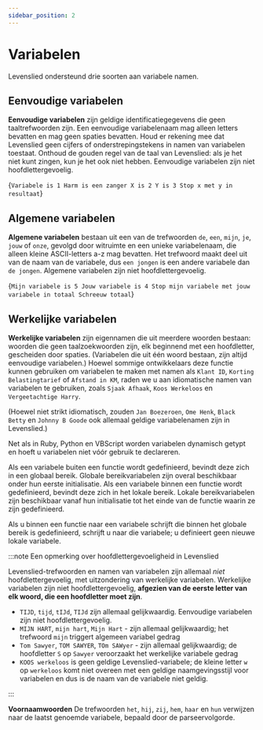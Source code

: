 ```yaml
---
sidebar_position: 2
---
```


# Variabelen

Levenslied ondersteund drie soorten aan variabele namen.

## Eenvoudige variabelen

**Eenvoudige variabelen** zijn geldige identificatiegegevens die geen taaltrefwoorden zijn. Een eenvoudige variabelenaam mag alleen letters bevatten en mag geen spaties bevatten. Houd er rekening mee dat Levenslied geen cijfers of onderstrepingstekens in namen van variabelen toestaat. Onthoud de gouden regel van de taal van Levenslied: als je het niet kunt zingen, kun je het ook niet hebben. Eenvoudige variabelen zijn niet hoofdlettergevoelig.

<Example>{`
Variabele is 1
Harm is een zanger
X is 2
Y is 3
Stop x met y in resultaat
`}</Example>

## Algemene variabelen

**Algemene variabelen** bestaan ​​uit een van de trefwoorden `de`, `een`, `mijn`, `je`, `jouw` of `onze`, gevolgd door witruimte en een unieke variabelenaam, die alleen kleine ASCII-letters a-z mag bevatten. Het trefwoord maakt deel uit van de naam van de variabele, dus `een jongen` is een andere variabele dan `de jongen`. Algemene variabelen zijn niet hoofdlettergevoelig.

<Example>{`
Mijn variabele is 5
Jouw variabele is 4
Stop mijn variabele met jouw variabele in totaal
Schreeuw totaal
`}</Example>

## Werkelijke variabelen

**Werkelijke variabelen** zijn eigennamen die uit meerdere woorden bestaan: woorden die geen taalzoekwoorden zijn, elk beginnend met een hoofdletter, gescheiden door spaties.
(Variabelen die uit één woord bestaan, zijn altijd eenvoudige variabelen.)
Hoewel sommige ontwikkelaars deze functie kunnen gebruiken om variabelen te maken met namen als `Klant ID`, `Korting Belastingtarief` of `Afstand in KM`, raden we u aan idiomatische namen van variabelen te gebruiken, zoals `Sjaak Afhaak`, `Koos Werkeloos` en `Vergeetachtige Harry`.

(Hoewel niet strikt idiomatisch, zouden `Jan Boezeroen`, `Ome Henk`, `Black Betty` en `Johnny B Goode` ook allemaal geldige variabelenamen zijn in Levenslied.)

Net als in Ruby, Python en VBScript worden variabelen dynamisch getypt en hoeft u variabelen niet vóór gebruik te declareren.

Als een variabele buiten een functie wordt gedefinieerd, bevindt deze zich in een globaal bereik. Globale bereikvariabelen zijn overal beschikbaar onder hun eerste initialisatie. Als een variabele binnen een functie wordt gedefinieerd, bevindt deze zich in het lokale bereik. Lokale bereikvariabelen zijn beschikbaar vanaf hun initialisatie tot het einde van de functie waarin ze zijn gedefinieerd.

Als u binnen een functie naar een variabele schrijft die binnen het globale bereik is gedefinieerd, schrijft u naar die variabele; u definieert geen nieuwe lokale variabele.

:::note Een opmerking over hoofdlettergevoeligheid in Levenslied

Levenslied-trefwoorden en namen van variabelen zijn allemaal _niet_ hoofdlettergevoelig, met uitzondering van werkelijke variabelen. Werkelijke variabelen zijn niet hoofdlettergevoelig, **afgezien van de eerste letter van elk woord, die een hoofdletter moet zijn**.

- `TIJD`, `tijd`, `tIJd`, `TIJd` zijn allemaal gelijkwaardig. Eenvoudige variabelen zijn niet hoofdlettergevoelig.
- `MIJN HART`, `mijn hart`, `Mijn Hart` - zijn allemaal gelijkwaardig; het trefwoord `mijn` triggert algemeen variabel gedrag
- `Tom Sawyer`, `TOM SAWYER`, `TOm SAWyer` - zijn allemaal gelijkwaardig; de hoofdletter `S` op `Sawyer` veroorzaakt het werkelijke variabele gedrag
- `KOOS werkeloos` is geen geldige Levenslied-variabele; de kleine letter `w` op `werkeloos` komt niet overeen met een geldige naamgevingsstijl voor variabelen en dus is de naam van de variabele niet geldig.

:::

**Voornaamwoorden**
De trefwoorden `het`, `hij`, `zij`, `hem`, `haar` en `hun` verwijzen naar de laatst genoemde variabele, bepaald door de parseervolgorde.
